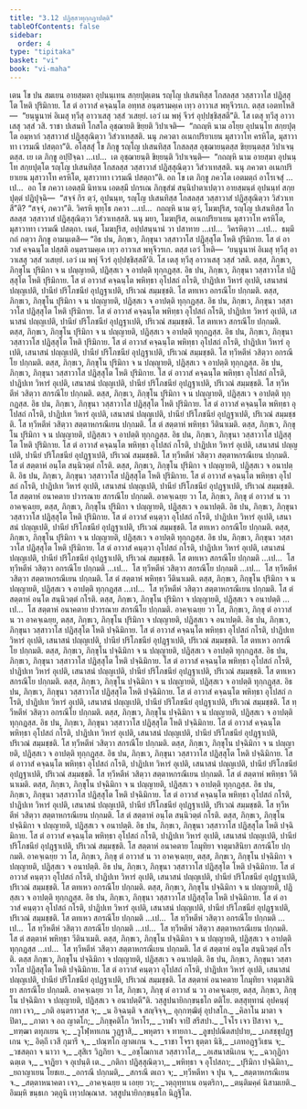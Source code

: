 ```yaml
---
title: "3.12 ปฏิสฺสวทุกฺกฏาปตฺติ"
tableOfContents: false
sidebar:
  order: 4
type: "tipitaka"
basket: "vi"
book: "vi-maha"
---
```



<DynamicBreadcrumb />

<Division number="206" book="vi-maha">

<Paragraph number="918" book="vi-maha">
เตน โข ปน สมเยน อายสฺมตา อุปนนฺเทน สกฺยปุตฺเตน รญฺโญ ปเสนทิสฺส โกสลสฺส วสฺสาวาโส ปฏิสฺสุโต โหติ ปุริมิกาย. โส ตํ อาวาสํ คจฺฉนฺโต อทฺทส อนฺตรามคฺเค เทฺว อาวาเส พหุจีวรเก. ตสฺส เอตทโหสิ—  “ยนฺนูนาหํ อิเมสุ ทฺวีสุ อาวาเสสุ วสฺสํ วเสยฺยํ. เอวํ เม พหุํ จีวรํ อุปฺปชฺชิสฺสตี”ติ. โส เตสุ ทฺวีสุ อาวาเสสุ วสฺสํ วสิ. ราชา ปเสนทิ โกสโล อุชฺฌายติ ขิยฺยติ วิปาเจติ—  “กถญฺหิ นาม อโยฺย อุปนนฺโท สกฺยปุตฺโต อมฺหากํ วสฺสาวาสํ ปฏิสฺสุณิตฺวา วิสํวาเทสฺสติ. นนุ ภควตา อเนกปริยาเยน มุสาวาโท ครหิโต, มุสาวาทา เวรมณี ปสตฺถา”ติ.
</Paragraph>

<Paragraph number="919" book="vi-maha">
อโสฺสสุํ โข ภิกฺขู รญฺโญ ปเสนทิสฺส โกสลสฺส อุชฺฌายนฺตสฺส ขิยฺยนฺตสฺส วิปาเจนฺตสฺส. เย เต ภิกฺขู อปฺปิจฺฉา …เป…  เต อุชฺฌายนฺติ ขิยฺยนฺติ วิปาเจนฺติ—  “กถญฺหิ นาม อายสฺมา อุปนนฺโท สกฺยปุตฺโต รญฺโญ ปเสนทิสฺส โกสลสฺส วสฺสาวาสํ ปฏิสฺสุณิตฺวา วิสํวาเทสฺสติ. นนุ ภควตา อเนกปริยาเยน มุสาวาโท ครหิโต, มุสาวาทา เวรมณี ปสตฺถา”ติ. อถ โข เต ภิกฺขู ภควโต เอตมตฺถํ อาโรเจสุํ …เป…  อถ โข ภควา เอตสฺมึ นิทาเน เอตสฺมึ ปกรเณ ภิกฺขุสํฆํ สนฺนิปาตาเปตฺวา อายสฺมนฺตํ อุปนนฺทํ สกฺยปุตฺตํ ปฏิปุจฺฉิ—  “สจฺจํ กิร ตฺวํ, อุปนนฺท, รญฺโญ ปเสนทิสฺส โกสลสฺส วสฺสาวาสํ ปฏิสฺสุณิตฺวา วิสํวาเทสี”ติ? “สจฺจํ, ภควา”ติ. วิครหิ พุทฺโธ ภควา …เป…  กถญฺหิ นาม ตฺวํ, โมฆปุริส, รญฺโญ ปเสนทิสฺส โกสลสฺส วสฺสาวาสํ ปฏิสฺสุณิตฺวา วิสํวาเทสฺสสิ. นนุ มยา, โมฆปุริส, อเนกปริยาเยน มุสาวาโท ครหิโต, มุสาวาทา เวรมณี ปสตฺถา. เนตํ, โมฆปุริส, อปฺปสนฺนานํ วา ปสาทาย …เป…  วิครหิตฺวา …เป…  ธมฺมึ กถํ กตฺวา ภิกฺขู อามนฺเตสิ—
</Paragraph>

</Division>
<Division number="207" book="vi-maha">

<Paragraph number="920" book="vi-maha">
“อิธ ปน, ภิกฺขเว, ภิกฺขุนา วสฺสาวาโส ปฏิสฺสุโต โหติ ปุริมิกาย. โส ตํ อาวาสํ คจฺฉนฺโต ปสฺสติ อนฺตรามคฺเค เทฺว อาวาเส พหุจีวรเก. ตสฺส เอวํ โหติ—  ‘ยนฺนูนาหํ อิเมสุ ทฺวีสุ อาวาเสสุ วสฺสํ วเสยฺยํ. เอวํ เม พหุํ จีวรํ อุปฺปชฺชิสฺสตี’ติ. โส เตสุ ทฺวีสุ อาวาเสสุ วสฺสํ วสติ. ตสฺส, ภิกฺขเว, ภิกฺขุโน ปุริมิกา จ น ปญฺญายติ, ปฏิสฺสเว จ อาปตฺติ ทุกฺกฏสฺส.
</Paragraph>

<Paragraph number="921" book="vi-maha">
อิธ ปน, ภิกฺขเว, ภิกฺขุนา วสฺสาวาโส ปฏิสฺสุโต โหติ ปุริมิกาย. โส ตํ อาวาสํ คจฺฉนฺโต พหิทฺธา อุโปสถํ กโรติ, ปาฏิปเท วิหารํ อุเปติ, เสนาสนํ ปญฺญเปติ, ปานียํ ปริโภชนียํ อุปฏฺฐาเปติ, ปริเวณํ สมฺมชฺชติ. โส ตทเหว อกรณีโย ปกฺกมติ. ตสฺส, ภิกฺขเว, ภิกฺขุโน ปุริมิกา จ น ปญฺญายติ, ปฏิสฺสเว จ อาปตฺติ ทุกฺกฏสฺส.
</Paragraph>

<Paragraph number="922" book="vi-maha">
อิธ ปน, ภิกฺขเว, ภิกฺขุนา วสฺสาวาโส ปฏิสฺสุโต โหติ ปุริมิกาย. โส ตํ อาวาสํ คจฺฉนฺโต พหิทฺธา อุโปสถํ กโรติ, ปาฏิปเท วิหารํ อุเปติ, เสนาสนํ ปญฺญเปติ, ปานียํ ปริโภชนียํ อุปฏฺฐาเปติ, ปริเวณํ สมฺมชฺชติ. โส ตทเหว สกรณีโย ปกฺกมติ. ตสฺส, ภิกฺขเว, ภิกฺขุโน ปุริมิกา จ น ปญฺญายติ, ปฏิสฺสเว จ อาปตฺติ ทุกฺกฏสฺส.
</Paragraph>

<Paragraph number="923" book="vi-maha">
อิธ ปน, ภิกฺขเว, ภิกฺขุนา วสฺสาวาโส ปฏิสฺสุโต โหติ ปุริมิกาย. โส ตํ อาวาสํ คจฺฉนฺโต พหิทฺธา อุโปสถํ กโรติ, ปาฏิปเท วิหารํ อุเปติ, เสนาสนํ ปญฺญเปติ, ปานียํ ปริโภชนียํ อุปฏฺฐาเปติ, ปริเวณํ สมฺมชฺชติ. โส ทฺวีหตีหํ วสิตฺวา อกรณีโย ปกฺกมติ. ตสฺส, ภิกฺขเว, ภิกฺขุโน ปุริมิกา จ น ปญฺญายติ, ปฏิสฺสเว จ อาปตฺติ ทุกฺกฏสฺส.
</Paragraph>

<Paragraph number="924" book="vi-maha">
อิธ ปน, ภิกฺขเว, ภิกฺขุนา วสฺสาวาโส ปฏิสฺสุโต โหติ ปุริมิกาย. โส ตํ อาวาสํ คจฺฉนฺโต พหิทฺธา อุโปสถํ กโรติ, ปาฏิปเท วิหารํ อุเปติ, เสนาสนํ ปญฺญเปติ, ปานียํ ปริโภชนียํ อุปฏฺฐาเปติ, ปริเวณํ สมฺมชฺชติ. โส ทฺวีหตีหํ วสิตฺวา สกรณีโย ปกฺกมติ. ตสฺส, ภิกฺขเว, ภิกฺขุโน ปุริมิกา จ น ปญฺญายติ, ปฏิสฺสเว จ อาปตฺติ ทุกฺกฏสฺส.
</Paragraph>

<Paragraph number="925" book="vi-maha">
อิธ ปน, ภิกฺขเว, ภิกฺขุนา วสฺสาวาโส ปฏิสฺสุโต โหติ ปุริมิกาย. โส ตํ อาวาสํ คจฺฉนฺโต พหิทฺธา อุโปสถํ กโรติ, ปาฏิปเท วิหารํ อุเปติ, เสนาสนํ ปญฺญเปติ, ปานียํ ปริโภชนียํ อุปฏฺฐาเปติ, ปริเวณํ สมฺมชฺชติ. โส ทฺวีหตีหํ วสิตฺวา สตฺตาหกรณีเยน ปกฺกมติ. โส ตํ สตฺตาหํ พหิทฺธา วีตินาเมติ. ตสฺส, ภิกฺขเว, ภิกฺขุโน ปุริมิกา จ น ปญฺญายติ, ปฏิสฺสเว จ อาปตฺติ ทุกฺกฏสฺส.
</Paragraph>

<Paragraph number="926" book="vi-maha">
อิธ ปน, ภิกฺขเว, ภิกฺขุนา วสฺสาวาโส ปฏิสฺสุโต โหติ ปุริมิกาย. โส ตํ อาวาสํ คจฺฉนฺโต พหิทฺธา อุโปสถํ กโรติ, ปาฏิปเท วิหารํ อุเปติ, เสนาสนํ ปญฺญเปติ, ปานียํ ปริโภชนียํ อุปฏฺฐาเปติ, ปริเวณํ สมฺมชฺชติ. โส ทฺวีหตีหํ วสิตฺวา สตฺตาหกรณีเยน ปกฺกมติ. โส ตํ สตฺตาหํ อนฺโต สนฺนิวตฺตํ กโรติ. ตสฺส, ภิกฺขเว, ภิกฺขุโน ปุริมิกา จ ปญฺญายติ, ปฏิสฺสเว จ อนาปตฺติ.
</Paragraph>

<Paragraph number="927" book="vi-maha">
อิธ ปน, ภิกฺขเว, ภิกฺขุนา วสฺสาวาโส ปฏิสฺสุโต โหติ ปุริมิกาย. โส ตํ อาวาสํ คจฺฉนฺโต พหิทฺธา อุโปสถํ กโรติ, ปาฏิปเท วิหารํ อุเปติ, เสนาสนํ ปญฺญเปติ, ปานียํ ปริโภชนียํ อุปฏฺฐาเปติ, ปริเวณํ สมฺมชฺชติ. โส สตฺตาหํ อนาคตาย ปวารณาย สกรณีโย ปกฺกมติ. อาคจฺเฉยฺย วา โส, ภิกฺขเว, ภิกฺขุ ตํ อาวาสํ น วา อาคจฺเฉยฺย, ตสฺส, ภิกฺขเว, ภิกฺขุโน ปุริมิกา จ ปญฺญายติ, ปฏิสฺสเว จ อนาปตฺติ.
</Paragraph>

<Paragraph number="928" book="vi-maha">
อิธ ปน, ภิกฺขเว, ภิกฺขุนา วสฺสาวาโส ปฏิสฺสุโต โหติ ปุริมิกาย. โส ตํ อาวาสํ คนฺตฺวา อุโปสถํ กโรติ, ปาฏิปเท วิหารํ อุเปติ, เสนาสนํ ปญฺญเปติ, ปานียํ ปริโภชนียํ อุปฏฺฐาเปติ, ปริเวณํ สมฺมชฺชติ. โส ตทเหว อกรณีโย ปกฺกมติ. ตสฺส, ภิกฺขเว, ภิกฺขุโน ปุริมิกา จ น ปญฺญายติ, ปฏิสฺสเว จ อาปตฺติ ทุกฺกฏสฺส.
</Paragraph>

<Paragraph number="929" book="vi-maha">
อิธ ปน, ภิกฺขเว, ภิกฺขุนา วสฺสาวาโส ปฏิสฺสุโต โหติ ปุริมิกาย. โส ตํ อาวาสํ คนฺตฺวา อุโปสถํ กโรติ, ปาฏิปเท วิหารํ อุเปติ, เสนาสนํ ปญฺญเปติ, ปานียํ ปริโภชนียํ อุปฏฺฐาเปติ, ปริเวณํ สมฺมชฺชติ. โส ตทเหว สกรณีโย ปกฺกมติ …เป…  โส ทฺวีหตีหํ วสิตฺวา อกรณีโย ปกฺกมติ …เป…  โส ทฺวีหตีหํ วสิตฺวา สกรณีโย ปกฺกมติ …เป…  โส ทฺวีหตีหํ วสิตฺวา สตฺตาหกรณีเยน ปกฺกมติ. โส ตํ สตฺตาหํ พหิทฺธา วีตินาเมติ. ตสฺส, ภิกฺขเว, ภิกฺขุโน ปุริมิกา จ น ปญฺญายติ, ปฏิสฺสเว จ อาปตฺติ ทุกฺกฏสฺส …เป…  โส ทฺวีหตีหํ วสิตฺวา สตฺตาหกรณีเยน ปกฺกมติ. โส ตํ สตฺตาหํ อนฺโต สนฺนิวตฺตํ กโรติ. ตสฺส, ภิกฺขเว, ภิกฺขุโน ปุริมิกา จ ปญฺญายติ, ปฏิสฺสเว จ อนาปตฺติ …เป…  โส สตฺตาหํ อนาคตาย ปวารณาย สกรณีโย ปกฺกมติ. อาคจฺเฉยฺย วา โส, ภิกฺขเว, ภิกฺขุ ตํ อาวาสํ น วา อาคจฺเฉยฺย, ตสฺส, ภิกฺขเว, ภิกฺขุโน ปุริมิกา จ ปญฺญายติ, ปฏิสฺสเว จ อนาปตฺติ.
</Paragraph>

</Division>
<Division number="208" book="vi-maha">

<Paragraph number="930" book="vi-maha">
อิธ ปน, ภิกฺขเว, ภิกฺขุนา วสฺสาวาโส ปฏิสฺสุโต โหติ ปจฺฉิมิกาย. โส ตํ อาวาสํ คจฺฉนฺโต พหิทฺธา อุโปสถํ กโรติ, ปาฏิปเท วิหารํ อุเปติ, เสนาสนํ ปญฺญเปติ, ปานียํ ปริโภชนียํ อุปฏฺฐาเปติ, ปริเวณํ สมฺมชฺชติ. โส ตทเหว อกรณีโย ปกฺกมติ. ตสฺส, ภิกฺขเว, ภิกฺขุโน ปจฺฉิมิกา จ น ปญฺญายติ, ปฏิสฺสเว จ อาปตฺติ ทุกฺกฏสฺส.
</Paragraph>

<Paragraph number="931" book="vi-maha">
อิธ ปน, ภิกฺขเว, ภิกฺขุนา วสฺสาวาโส ปฏิสฺสุโต โหติ ปจฺฉิมิกาย. โส ตํ อาวาสํ คจฺฉนฺโต พหิทฺธา อุโปสถํ กโรติ, ปาฏิปเท วิหารํ อุเปติ, เสนาสนํ ปญฺญเปติ, ปานียํ ปริโภชนียํ อุปฏฺฐาเปติ, ปริเวณํ สมฺมชฺชติ. โส ตทเหว สกรณีโย ปกฺกมติ. ตสฺส, ภิกฺขเว, ภิกฺขุโน ปจฺฉิมิกา จ น ปญฺญายติ, ปฏิสฺสเว จ อาปตฺติ ทุกฺกฏสฺส.
</Paragraph>

<Paragraph number="932" book="vi-maha">
อิธ ปน, ภิกฺขเว, ภิกฺขุนา วสฺสาวาโส ปฏิสฺสุโต โหติ ปจฺฉิมิกาย. โส ตํ อาวาสํ คจฺฉนฺโต พหิทฺธา อุโปสถํ กโรติ, ปาฏิปเท วิหารํ อุเปติ, เสนาสนํ ปญฺญเปติ, ปานียํ ปริโภชนียํ อุปฏฺฐาเปติ, ปริเวณํ สมฺมชฺชติ. โส ทฺวีหตีหํ วสิตฺวา อกรณีโย ปกฺกมติ. ตสฺส, ภิกฺขเว, ภิกฺขุโน ปจฺฉิมิกา จ น ปญฺญายติ, ปฏิสฺสเว จ อาปตฺติ ทุกฺกฏสฺส.
</Paragraph>

<Paragraph number="933" book="vi-maha">
อิธ ปน, ภิกฺขเว, ภิกฺขุนา วสฺสาวาโส ปฏิสฺสุโต โหติ ปจฺฉิมิกาย. โส ตํ อาวาสํ คจฺฉนฺโต พหิทฺธา อุโปสถํ กโรติ, ปาฏิปเท วิหารํ อุเปติ, เสนาสนํ ปญฺญเปติ, ปานียํ ปริโภชนียํ อุปฏฺฐาเปติ, ปริเวณํ สมฺมชฺชติ. โส ทฺวีหตีหํ วสิตฺวา สกรณีโย ปกฺกมติ. ตสฺส, ภิกฺขเว, ภิกฺขุโน ปจฺฉิมิกา จ น ปญฺญายติ, ปฏิสฺสเว จ อาปตฺติ ทุกฺกฏสฺส.
</Paragraph>

<Paragraph number="934" book="vi-maha">
อิธ ปน, ภิกฺขเว, ภิกฺขุนา วสฺสาวาโส ปฏิสฺสุโต โหติ ปจฺฉิมิกาย. โส ตํ อาวาสํ คจฺฉนฺโต พหิทฺธา อุโปสถํ กโรติ, ปาฏิปเท วิหารํ อุเปติ, เสนาสนํ ปญฺญเปติ, ปานียํ ปริโภชนียํ อุปฏฺฐาเปติ, ปริเวณํ สมฺมชฺชติ. โส ทฺวีหตีหํ วสิตฺวา สตฺตาหกรณีเยน ปกฺกมติ. โส ตํ สตฺตาหํ พหิทฺธา วีตินาเมติ. ตสฺส, ภิกฺขเว, ภิกฺขุโน ปจฺฉิมิกา จ น ปญฺญายติ, ปฏิสฺสเว จ อาปตฺติ ทุกฺกฏสฺส.
</Paragraph>

<Paragraph number="935" book="vi-maha">
อิธ ปน, ภิกฺขเว, ภิกฺขุนา วสฺสาวาโส ปฏิสฺสุโต โหติ ปจฺฉิมิกาย. โส ตํ อาวาสํ คจฺฉนฺโต พหิทฺธา อุโปสถํ กโรติ, ปาฏิปเท วิหารํ อุเปติ, เสนาสนํ ปญฺญเปติ, ปานียํ ปริโภชนียํ อุปฏฺฐาเปติ, ปริเวณํ สมฺมชฺชติ. โส ทฺวีหตีหํ วสิตฺวา สตฺตาหกรณีเยน ปกฺกมติ. โส ตํ สตฺตาหํ อนฺโต สนฺนิวตฺตํ กโรติ. ตสฺส, ภิกฺขเว, ภิกฺขุโน ปจฺฉิมิกา จ ปญฺญายติ, ปฏิสฺสเว จ อนาปตฺติ.
</Paragraph>

<Paragraph number="936" book="vi-maha">
อิธ ปน, ภิกฺขเว, ภิกฺขุนา วสฺสาวาโส ปฏิสฺสุโต โหติ ปจฺฉิมิกาย. โส ตํ อาวาสํ คจฺฉนฺโต พหิทฺธา อุโปสถํ กโรติ, ปาฏิปเท วิหารํ อุเปติ, เสนาสนํ ปญฺญเปติ, ปานียํ ปริโภชนียํ อุปฏฺฐาเปติ, ปริเวณํ สมฺมชฺชติ. โส สตฺตาหํ อนาคตาย โกมุทิยา จาตุมาสินิยา สกรณีโย ปกฺกมติ. อาคจฺเฉยฺย วา โส, ภิกฺขเว, ภิกฺขุ ตํ อาวาสํ น วา อาคจฺเฉยฺย, ตสฺส, ภิกฺขเว, ภิกฺขุโน ปจฺฉิมิกา จ ปญฺญายติ, ปฏิสฺสเว จ อนาปตฺติ.
</Paragraph>

<Paragraph number="937" book="vi-maha">
อิธ ปน, ภิกฺขเว, ภิกฺขุนา วสฺสาวาโส ปฏิสฺสุโต โหติ ปจฺฉิมิกาย. โส ตํ อาวาสํ คนฺตฺวา อุโปสถํ กโรติ, ปาฏิปเท วิหารํ อุเปติ, เสนาสนํ ปญฺญเปติ, ปานียํ ปริโภชนียํ อุปฏฺฐาเปติ, ปริเวณํ สมฺมชฺชติ. โส ตทเหว อกรณีโย ปกฺกมติ. ตสฺส, ภิกฺขเว, ภิกฺขุโน ปจฺฉิมิกา จ น ปญฺญายติ, ปฏิสฺสเว จ อาปตฺติ ทุกฺกฏสฺส.
</Paragraph>

<Paragraph number="938" book="vi-maha">
อิธ ปน, ภิกฺขเว, ภิกฺขุนา วสฺสาวาโส ปฏิสฺสุโต โหติ ปจฺฉิมิกาย. โส ตํ อาวาสํ คนฺตฺวา อุโปสถํ กโรติ, ปาฏิปเท วิหารํ อุเปติ, เสนาสนํ ปญฺญเปติ, ปานียํ ปริโภชนียํ อุปฏฺฐาเปติ, ปริเวณํ สมฺมชฺชติ. โส ตทเหว สกรณีโย ปกฺกมติ …เป…  โส ทฺวีหตีหํ วสิตฺวา อกรณีโย ปกฺกมติ …เป…  โส ทฺวีหตีหํ วสิตฺวา สกรณีโย ปกฺกมติ …เป…  โส ทฺวีหตีหํ วสิตฺวา สตฺตาหกรณีเยน ปกฺกมติ. โส ตํ สตฺตาหํ พหิทฺธา วีตินาเมติ. ตสฺส, ภิกฺขเว, ภิกฺขุโน ปจฺฉิมิกา จ น ปญฺญายติ, ปฏิสฺสเว จ อาปตฺติ ทุกฺกฏสฺส …เป…  โส ทฺวีหตีหํ วสิตฺวา สตฺตาหกรณีเยน ปกฺกมติ. โส ตํ สตฺตาหํ อนฺโต สนฺนิวตฺตํ กโรติ. ตสฺส ภิกฺขเว, ภิกฺขุโน ปจฺฉิมิกา จ ปญฺญายติ, ปฏิสฺสเว จ อนาปตฺติ.
</Paragraph>

<Paragraph number="939" book="vi-maha">
อิธ ปน, ภิกฺขเว, ภิกฺขุนา วสฺสาวาโส ปฏิสฺสุโต โหติ ปจฺฉิมิกาย. โส ตํ อาวาสํ คนฺตฺวา อุโปสถํ กโรติ, ปาฏิปเท วิหารํ อุเปติ, เสนาสนํ ปญฺญเปติ, ปานียํ ปริโภชนียํ อุปฏฺฐาเปติ, ปริเวณํ สมฺมชฺชติ. โส สตฺตาหํ อนาคตาย โกมุทิยา จาตุมาสินิยา สกรณีโย ปกฺกมติ. อาคจฺเฉยฺย วา โส, ภิกฺขเว, ภิกฺขุ ตํ อาวาสํ น วา อาคจฺเฉยฺย, ตสฺส, ภิกฺขเว, ภิกฺขุโน ปจฺฉิมิกา จ ปญฺญายติ, ปฏิสฺสเว จ อนาปตฺตี”ติ.

</Paragraph>
</Division>

<Paragraph number="940" type="center" book="vi-maha">
วสฺสูปนายิกกฺขนฺธโก ตติโย.



</Paragraph>

<Paragraph number="941" type="center" book="vi-maha">
ตสฺสุทฺทานํ


</Paragraph>

<Paragraph number="942" book="vi-maha">
อุปคนฺตุํ กทา เจว,_  
_กติ อนฺตราวสฺส จ;_  
_น อิจฺฉนฺติ จ สญฺจิจฺจ,_  
อุกฺกฑฺฒิตุํ อุปาสโก._  

</Paragraph>

<Paragraph number="943" type="verses" book="vi-maha">
_คิลาโน มาตา จ ปิตา,_  
_ภาตา จ อถ ญาตโก;_  
_ภิกฺขุคติโก วิหาโร,_  
_วาฬา จาปิ สรีสปา._  

</Paragraph>

<Paragraph number="944" type="verses" book="vi-maha">
_โจโร เจว ปิสาจา จ,_  
_ทฑฺฒา ตทุภเยน จ;_  
_วูโฬฺหทเกน วุฏฺฐาสิ,_  
_พหุตรา จ ทายกา._  

</Paragraph>

<Paragraph number="945" type="verses" book="vi-maha">
_ลูขปฺปณีตสปฺปาย,_  
_เภสชฺชุปฏฺฐเกน จ;_  
อิตฺถี เวสี กุมารี จ,_  
_ปณฺฑโก ญาตเกน จ._  

</Paragraph>

<Paragraph number="946" type="verses" book="vi-maha">
_ราชา โจรา ธุตฺตา นิธิ,_  
_เภทอฏฺฐวิเธน จ;_  
_วชสตฺถา จ นาวา จ,_  
_สุสิเร วิฏภิยา จ._  

</Paragraph>

<Paragraph number="947" type="verses" book="vi-maha">
_อชฺโฌกาเส วสฺสาวาโส,_  
_อเสนาสนิเกน จ;_  
_ฉวกุฏิกา ฉตฺเต จ,_  
_จาฏิยา จ อุเปนฺติ เต._  

</Paragraph>

<Paragraph number="948" type="verses" book="vi-maha">
_กติกา ปฏิสฺสุณิตฺวา,_  
_พหิทฺธา จ อุโปสถา;_  
_ปุริมิกา ปจฺฉิมิกา,_  
_ยถาญาเยน โยชเย._  

</Paragraph>

<Paragraph number="949" type="verses" book="vi-maha">
_อกรณี ปกฺกมติ,_  
_สกรณี ตเถว จ;_  
_ทฺวีหตีหา จ ปุน จ,_  
_สตฺตาหกรณีเยน จ._  

</Paragraph>

<Paragraph number="950" type="verses" book="vi-maha">
_สตฺตาหนาคตา เจว,_  
_อาคจฺเฉยฺย น เอยฺย วา;_  
_วตฺถุทฺทาเน อนฺตริกา,_  
_ตนฺติมคฺคํ นิสามเยติ._  


</Paragraph>

<Paragraph number="951" type="center" book="vi-maha">
อิมมฺหิ ขนฺธเก วตฺถูนิ เทฺวปณฺณาส.



</Paragraph>

<Paragraph number="952" type="center" book="vi-maha">
วสฺสูปนายิกกฺขนฺธโก นิฏฺฐิโต.
</Paragraph>